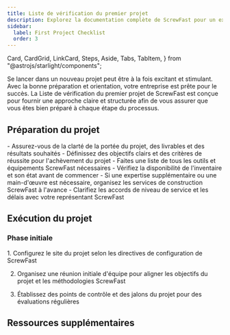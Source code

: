 ---
title: Liste de vérification du premier projet
description: Explorez la documentation complète de ScrewFast pour un examen approfondi de nos outils haut de gamme et services de construction.
sidebar:
  label: First Project Checklist
  order: 3
---
  Card,
  CardGrid,
  LinkCard,
  Steps,
  Aside,
  Tabs,
  TabItem,
} from "@astrojs/starlight/components";

Se lancer dans un nouveau projet peut être à la fois excitant et stimulant. Avec la bonne préparation et orientation, votre entreprise est prête pour le succès. La Liste de vérification du premier projet de ScrewFast est conçue pour fournir une approche claire et structurée afin de vous assurer que vous êtes bien préparé à chaque étape du processus.

## Préparation du projet

<CardGrid>
  <Card title="Portée et objectifs">
    - Assurez-vous de la clarté de la portée du projet, des livrables et des résultats souhaités
    - Définissez des objectifs clairs et des critères de réussite pour l'achèvement du projet
  </Card>
  <Card title="Outils et équipement">
    - Faites une liste de tous les outils et équipements ScrewFast nécessaires
    - Vérifiez la disponibilité de l'inventaire et son état avant de commencer
  </Card>
  <Card title="Organisation des services">
    - Si une expertise supplémentaire ou une main-d'œuvre est nécessaire, organisez les services de construction ScrewFast à l'avance
    - Clarifiez les accords de niveau de service et les délais avec votre représentant ScrewFast
  </Card>
</CardGrid>

## Exécution du projet
### Phase initiale
<Steps>
1. Configurez le site du projet selon les directives de configuration de ScrewFast

2. Organisez une réunion initiale d'équipe pour aligner les objectifs du projet et les méthodologies ScrewFast

3. Établissez des points de contrôle et des jalons du projet pour des évaluations régulières
</Steps>


## Ressources supplémentaires
<CardGrid>
<LinkCard
  title="Guides détaillés"
  description="Accédez à une documentation approfondie et aux manuels d'utilisation des outils et services ScrewFast."
  href="fr/guides/getting-started"
/>
<LinkCard
  title="Contacts de support"
  description="Gardez à portée de main les coordonnées du support ScrewFast, disponible pour vous aider tout au long de votre projet."
  href="fr/guides/getting-started"
/>
<LinkCard
  title="Apprentissage avancé"
  description="Explorez d'autres ressources éducatives fournies par ScrewFast pour affiner vos compétences et vos connaissances."
  href="fr/guides/getting-started"
/>
</CardGrid>
